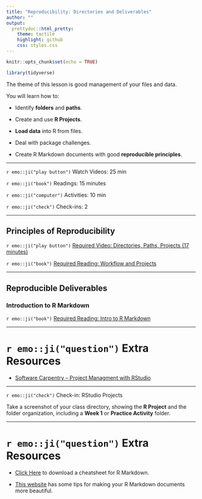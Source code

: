 ```yaml
---
title: "Reproducibility: Directories and Deliverables"
author: ""
output:
  prettydoc::html_pretty:
    theme: tactile
    highlight: github
    css: styles.css
---
```


```r
knitr::opts_chunk$set(echo = TRUE)
```

```r
library(tidyverse)
```

The theme of this lesson is good management of your files and data.

You will learn how to:

* Identify **folders** and **paths**.

* Create and use **R Projects**.

* **Load data** into R from files.

* Deal with package challenges.

* Create R Markdown documents with good **reproducible principles**.

---

`r emo::ji("play button")` Watch Videos: 25 min

`r emo::ji("book")` Readings: 15 minutes 

`r emo::ji("computer")` Activities: 10 min 

`r emo::ji("check")` Check-ins: 2

---

## Principles of Reproducibility

`r emo::ji("play button")` [Required Video: Directories, Paths, Projects (17 minutes)](http://somup.com/creu0fbzyn)

`r emo::ji("book")` [Required Reading: Workflow and Projects](https://r4ds.had.co.nz/workflow-projects.html) 

---

## Reproducible Deliverables

### Introduction to R Markdown

`r emo::ji("book")` [Required Reading: Intro to R Markdown](https://r4ds.had.co.nz/r-markdown.html)

---

# `r emo::ji("question")` Extra Resources

* [Software Carpentry -- Project Managment with RStudio](http://swcarpentry.github.io/r-novice-gapminder/02-project-intro/index.html)

---

`r emo::ji("check")` Check-in: RStudio Projects

Take a screenshot of your class directory, showing the **R Project** and the
folder organization, including a **Week 1** or **Practice Activity** folder.

---

# `r emo::ji("question")` Extra Resources

* [Click Here](https://www.rstudio.com/wp-content/uploads/2015/02/rmarkdown-cheatsheet.pdf)
to download a cheatsheet for R Markdown.

* [This website](https://holtzy.github.io/Pimp-my-rmd/) has some tips for making
your R Markdown documents more beautiful.
